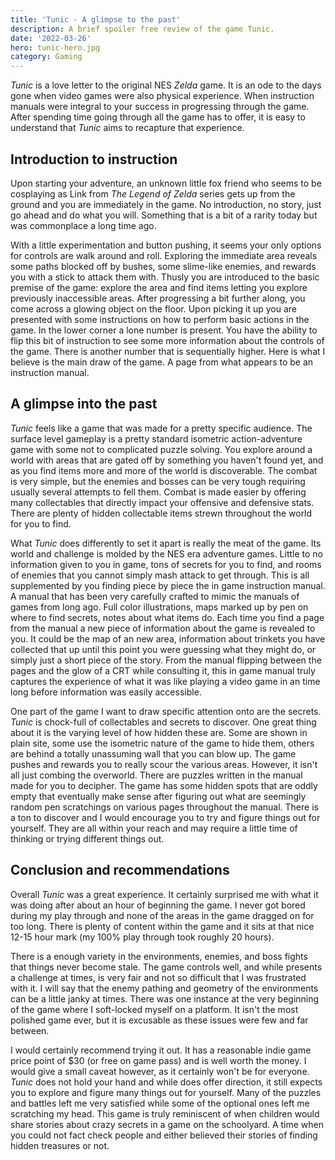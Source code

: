 ```yaml
---
title: 'Tunic - A glimpse to the past'
description: A brief spoiler free review of the game Tunic.
date: '2022-03-26'
hero: tunic-hero.jpg
category: Gaming
---
```


_Tunic_ is a love letter to the original NES _Zelda_ game. It is an ode to the days gone when video games were also physical experience. When instruction manuals were integral to your success in progressing through the game. After spending time going through all the game has to offer, it is easy to understand that _Tunic_ aims to recapture that experience.

## Introduction to instruction

Upon starting your adventure, an unknown little fox friend who seems to be cosplaying as Link from _The Legend of Zelda_ series gets up from the ground and you are immediately in the game. No introduction, no story, just go ahead and do what you will. Something that is a bit of a rarity today but was commonplace a long time ago.

With a little experimentation and button pushing, it seems your only options for controls are walk around and roll. Exploring the immediate area reveals some paths blocked off by bushes, some slime-like enemies, and rewards you with a stick to attack them with. Thusly you are introduced to the basic premise of the game: explore the area and find items letting you explore previously inaccessible areas. After progressing a bit further along, you come across a glowing object on the floor. Upon picking it up you are presented with some instructions on how to perform basic actions in the game. In the lower corner a lone number is present. You have the ability to flip this bit of instruction to see some more information about the controls of the game. There is another number that is sequentially higher. Here is what I believe is the main draw of the game. A page from what appears to be an instruction manual.

## A glimpse into the past

_Tunic_ feels like a game that was made for a pretty specific audience. The surface level gameplay is a pretty standard isometric action-adventure game with some not to complicated puzzle solving. You explore around a world with areas that are gated off by something you haven't found yet, and as you find items more and more of the world is discoverable. The combat is very simple, but the enemies and bosses can be very tough requiring usually several attempts to fell them. Combat is made easier by offering many collectables that directly impact your offensive and defensive stats. There are plenty of hidden collectable items strewn throughout the world for you to find.

What _Tunic_ does differently to set it apart is really the meat of the game. Its world and challenge is molded by the NES era adventure games. Little to no information given to you in game, tons of secrets for you to find, and rooms of enemies that you cannot simply mash attack to get through. This is all supplemented by you finding piece by piece the in game instruction manual. A manual that has been very carefully crafted to mimic the manuals of games from long ago. Full color illustrations, maps marked up by pen on where to find secrets, notes about what items do. Each time you find a page from the manual a new piece of information about the game is revealed to you. It could be the map of an new area, information about trinkets you have collected that up until this point you were guessing what they might do, or simply just a short piece of the story. From the manual flipping between the pages and the glow of a CRT while consulting it, this in game manual truly captures the experience of what it was like playing a video game in an time long before information was easily accessible.

One part of the game I want to draw specific attention onto are the secrets. _Tunic_ is chock-full of collectables and secrets to discover. One great thing about it is the varying level of how hidden these are. Some are shown in plain site, some use the isometric nature of the game to hide them, others are behind a totally unassuming wall that you can blow up. The game pushes and rewards you to really scour the various areas. However, it isn't all just combing the overworld. There are puzzles written in the manual made for you to decipher. The game has some hidden spots that are oddly empty that eventually make sense after figuring out what are seemingly random pen scratchings on various pages throughout the manual. There is a ton to discover and I would encourage you to try and figure things out for yourself. They are all within your reach and may require a little time of thinking or trying different things out.

## Conclusion and recommendations

Overall _Tunic_ was a great experience. It certainly surprised me with what it was doing after about an hour of beginning the game. I never got bored during my play through and none of the areas in the game dragged on for too long. There is plenty of content within the game and it sits at that nice 12-15 hour mark (my 100% play through took roughly 20 hours).

There is a enough variety in the environments, enemies, and boss fights that things never become stale. The game controls well, and while presents a challenge at times, is very fair and not so difficult that I was frustrated with it. I will say that the enemy pathing and geometry of the environments can be a little janky at times. There was one instance at the very beginning of the game where I soft-locked myself on a platform. It isn't the most polished game ever, but it is excusable as these issues were few and far between.

I would certainly recommend trying it out. It has a reasonable indie game price point of $30 (or free on game pass) and is well worth the money. I would give a small caveat however, as it certainly won't be for everyone. _Tunic_ does not hold your hand and while does offer direction, it still expects you to explore and figure many things out for yourself. Many of the puzzles and battles left me very satisfied while some of the optional ones left me scratching my head. This game is truly reminiscent of when children would share stories about crazy secrets in a game on the schoolyard. A time when you could not fact check people and either believed their stories of finding hidden treasures or not.

<Figure title="Tunic ratings" image="tunic-ratings.png" caption="Overall ratings for Tunic" />
